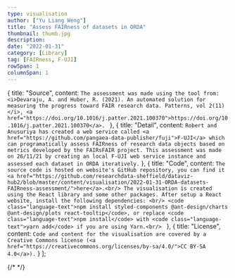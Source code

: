 ```yaml
---
type: visualisation
author: ["Yu Liang Weng"]
title: "Assess FAIRness of datasets in ORDA"
thumbnail: thumb.jpg
description:
date: "2022-01-31"
category: [Library]
tag: [FAIRness, F-UJI]
rowSpan: 1
columnSpan: 1
---
```



  {
    title: "Source",
    content: `The assessment was made using the tool from: <i>Devaraju, A. and Huber, R. (2021). An automated solution for measuring the progress toward FAIR research data. Patterns, vol 2(11)</i>, <a href="https://doi.org/10.1016/j.patter.2021.100370">https://doi.org/10.1016/j.patter.2021.100370</a>. `
  },
  {
    title: "Detail",
    content: `Robert and Anusuriya has created a web service called <a href="https://github.com/pangaea-data-publisher/fuji">F-UJI</a> which can programatically assess FAIRness of research data objects based on metrics developed by the FAIRsFAIR project. This assessment was made on 26/11/21 by creating an local F-UJI web service instance and assessed each dataset in ORDA iteratively.`
  },
  {
    title: "Code",
    content: `The source code is hosted on website's GitHub repository, you can find it <a href="https://github.com/researchdata-sheffield/dataviz-hub2/blob/master/content/visualisation/2022-01-31-ORDA-datasets-FAIRness-assessment/">here</a>.<br/>
    The visualisation is created using the React library and some other packages. After setup a React website, install the following dependencies: <br/>
    <code class="language-text">npm install styled-components @ant-design/charts @ant-design/plots react-tooltip</code>, or replace <code class="language-text">npm install</code> with <code class="language-text">yarn add</code> if you are using Yarn.<br/>
    `
  },
  {
    title: "License",
    content: `Code and content for the visualisation are covered by a Creative Commons license (<a href="https://creativecommons.org/licenses/by-sa/4.0/">CC BY-SA 4.0</a>).`
  }
];

<FairnessVis />

<VisPagination mdx={props.mdx}>{/* <EmbedCode /> */}</VisPagination>

<VisDetail mdx={props.mdx} />

<VisDiv>
  <Tab data={data} />
</VisDiv>
